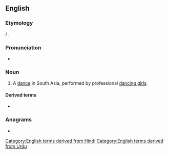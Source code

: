 ==English==
{{wikipedia}}

===Etymology===
{{bor|en|hi|नाच}} / {{m|ur|ناچ|tr=nāc}}.

===Pronunciation===
* {{IPA|/nɔːtʃ/|lang=en}}

===Noun===
{{en-noun|es}}

# A [[dance]] in South Asia, performed by professional [[dancing girls]].

====Derived terms====
* {{l|en|nautch girl}}

===Anagrams===
* {{anagrams|en|chaunt}}

[[Category:English terms derived from Hindi]]
[[Category:English terms derived from Urdu]]